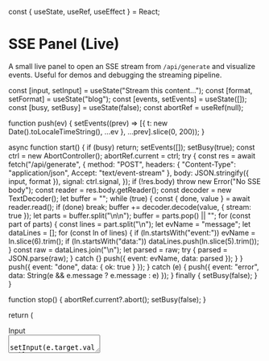 const { useState, useRef, useEffect } = React;

# SSE Panel (Live)

<Meta title="Lab/SSE Panel (Live)" />

A small live panel to open an SSE stream from `/api/generate` and visualize events. Useful for demos and debugging the streaming pipeline.

  const [input, setInput] = useState("Stream this content...");
  const [format, setFormat] = useState("blog");
  const [events, setEvents] = useState([]);
  const [busy, setBusy] = useState(false);
  const abortRef = useRef(null);

function push(ev) {
setEvents((prev) => [{ t: new Date().toLocaleTimeString(), ...ev }, ...prev].slice(0, 200));
}

async function start() {
if (busy) return;
setEvents([]);
setBusy(true);
const ctrl = new AbortController();
abortRef.current = ctrl;
try {
const res = await fetch("/api/generate", {
method: "POST",
headers: { "Content-Type": "application/json", Accept: "text/event-stream" },
body: JSON.stringify({ input, format }),
signal: ctrl.signal,
});
if (!res.body) throw new Error("No SSE body");
const reader = res.body.getReader();
const decoder = new TextDecoder();
let buffer = "";
while (true) {
const { done, value } = await reader.read();
if (done) break;
buffer += decoder.decode(value, { stream: true });
let parts = buffer.split("\n\n");
buffer = parts.pop() || "";
for (const part of parts) {
const lines = part.split("\n");
let evName = "message";
let dataLines = [];
for (const ln of lines) {
if (ln.startsWith("event:")) evName = ln.slice(6).trim();
if (ln.startsWith("data:")) dataLines.push(ln.slice(5).trim());
}
const raw = dataLines.join("\n");
let parsed = raw;
try { parsed = JSON.parse(raw); } catch {}
push({ event: evName, data: parsed });
}
}
push({ event: "done", data: { ok: true } });
} catch (e) {
push({ event: "error", data: String(e && e.message ? e.message : e) });
} finally {
setBusy(false);
}
}

function stop() {
abortRef.current?.abort();
setBusy(false);
}

return (

<div style={{ display: "grid", gap: 12, maxWidth: 900 }}>
<div style={{ display: "grid", gridTemplateColumns: "1fr 220px", gap: 12 }}>
<label>
<div style={{ fontSize: 12 }}>Input</div>
<textarea style={{ width: "100%", height: 120 }} value={input} onChange={(e) => setInput(e.target.value)} />
</label>
<label>
<div style={{ fontSize: 12 }}>Format</div>
<select value={format} onChange={(e) => setFormat(e.target.value)}>
<option value="blog">blog</option>
<option value="summary">summary</option>
<option value="email">email</option>
<option value="presentation">presentation</option>
</select>
</label>
</div>

      <div style={{ display: "flex", gap: 8 }}>
        <button onClick={start} disabled={busy} style={{ padding: "6px 10px" }}>Start SSE</button>
        <button onClick={stop} disabled={!busy} style={{ padding: "6px 10px" }}>Stop</button>
      </div>

      <div>
        <div style={{ fontWeight: 600 }}>Events</div>
        <pre style={{ maxHeight: 280, overflow: "auto", background: "#111", color: "#0f0", padding: 12 }}>
          {events.map((e, i) => `${e.t} ${e.event}: ${typeof e.data === 'string' ? e.data : JSON.stringify(e.data)}`).join("\n")}
        </pre>
      </div>
    </div>

);
}

<Canvas>
  <SSEPanel />
</Canvas>
